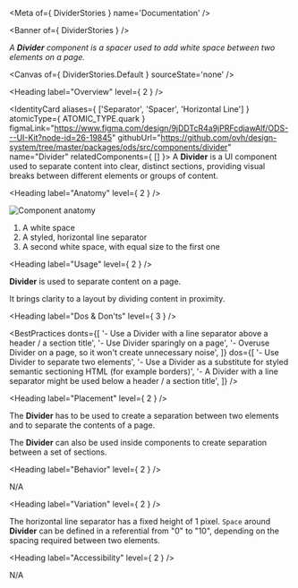 
<Meta of={ DividerStories } name='Documentation' />

<Banner of={ DividerStories } />

_A **Divider** component is a spacer used to add white space between two elements on a page._

<Canvas of={ DividerStories.Default } sourceState='none' />

<Heading label="Overview" level={ 2 } />

<IdentityCard aliases={ ['Separator', 'Spacer', 'Horizontal Line'] }
              atomicType={ ATOMIC_TYPE.quark }
              figmaLink="https://www.figma.com/design/9jDDTcR4a9jPRFcdjawAlf/ODS---UI-Kit?node-id=26-19845"
              githubUrl="https://github.com/ovh/design-system/tree/master/packages/ods/src/components/divider"
              name="Divider"
              relatedComponents={ [] }>
  A **Divider** is a UI component used to separate content into clear, distinct sections, providing visual breaks
  between different elements or groups of content.
</IdentityCard>

<Heading label="Anatomy" level={ 2 } />

![Component anatomy](components/divider/anatomy.png "Component anatomy")

1. A white space
2. A styled, horizontal line separator
3. A second white space, with equal size to the first one

<Heading label="Usage" level={ 2 } />

**Divider** is used to separate content on a page.

It brings clarity to a layout by dividing content in proximity.

<Heading label="Dos & Don'ts" level={ 3 } />

<BestPractices
  donts={[
    '- Use a Divider with a line separator above a header / a section title',
    '- Use Divider sparingly on a page',
    '- Overuse Divider on a page, so it won\'t create unnecessary noise',
  ]}
  dos={[
    '- Use Divider to separate two elements',
    '- Use a Divider as a substitute for styled semantic sectioning HTML (for example borders)',
    '- A Divider with a line separator might be used below a header / a section title',
  ]}
/>

<Heading label="Placement" level={ 2 } />

The **Divider** has to be used to create a separation between two elements and to separate the contents of a page.

The **Divider** can also be used inside components to create separation between a set of sections.

<Heading label="Behavior" level={ 2 } />

N/A

<Heading label="Variation" level={ 2 } />

The horizontal line separator has a fixed height of 1 pixel.
 `Space` around **Divider** can be defined in a referential from "0" to "10", depending on the spacing required between two elements.

<Heading label="Accessibility" level={ 2 } />

N/A
